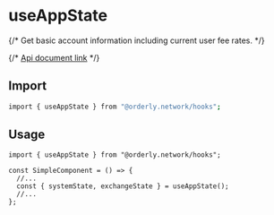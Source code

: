 
<Meta of={AppStateStories} />

# useAppState

{/* Get basic account information including current user fee rates. */}

{/* [Api document link](https://dev-docs-api-v2.orderly.network/?javascript#restful-api-private-get-account-information) */}

## Import

```bash
import { useAppState } from "@orderly.network/hooks";
```

## Usage

```tsx
import { useAppState } from "@orderly.network/hooks";

const SimpleComponent = () => {
  //...
  const { systemState, exchangeState } = useAppState();
  //...
};
```

<Canvas of={AppStateStories.Default} />
